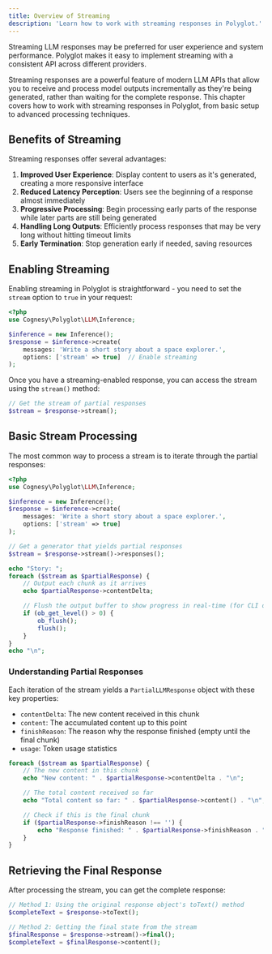 ```yaml
---
title: Overview of Streaming
description: 'Learn how to work with streaming responses in Polyglot.'
---
```


Streaming LLM responses may be preferred for user experience and system performance. Polyglot makes it easy to implement streaming with a consistent API across different providers.

Streaming responses are a powerful feature of modern LLM APIs that allow you to receive and process model outputs incrementally as they're being generated, rather than waiting for the complete response. This chapter covers how to work with streaming responses in Polyglot, from basic setup to advanced processing techniques.


## Benefits of Streaming

Streaming responses offer several advantages:

1. **Improved User Experience**: Display content to users as it's generated, creating a more responsive interface
2. **Reduced Latency Perception**: Users see the beginning of a response almost immediately
3. **Progressive Processing**: Begin processing early parts of the response while later parts are still being generated
4. **Handling Long Outputs**: Efficiently process responses that may be very long without hitting timeout limits
5. **Early Termination**: Stop generation early if needed, saving resources


## Enabling Streaming

Enabling streaming in Polyglot is straightforward - you need to set the `stream` option to `true` in your request:

```php
<?php
use Cognesy\Polyglot\LLM\Inference;

$inference = new Inference();
$response = $inference->create(
    messages: 'Write a short story about a space explorer.',
    options: ['stream' => true]  // Enable streaming
);
```

Once you have a streaming-enabled response, you can access the stream using the `stream()` method:

```php
// Get the stream of partial responses
$stream = $response->stream();
```


## Basic Stream Processing

The most common way to process a stream is to iterate through the partial responses:

```php
<?php
use Cognesy\Polyglot\LLM\Inference;

$inference = new Inference();
$response = $inference->create(
    messages: 'Write a short story about a space explorer.',
    options: ['stream' => true]
);

// Get a generator that yields partial responses
$stream = $response->stream()->responses();

echo "Story: ";
foreach ($stream as $partialResponse) {
    // Output each chunk as it arrives
    echo $partialResponse->contentDelta;

    // Flush the output buffer to show progress in real-time (for CLI or streaming HTTP responses)
    if (ob_get_level() > 0) {
        ob_flush();
        flush();
    }
}
echo "\n";
```

### Understanding Partial Responses

Each iteration of the stream yields a `PartialLLMResponse` object with these key properties:

- `contentDelta`: The new content received in this chunk
- `content`: The accumulated content up to this point
- `finishReason`: The reason why the response finished (empty until the final chunk)
- `usage`: Token usage statistics

```php
foreach ($stream as $partialResponse) {
    // The new content in this chunk
    echo "New content: " . $partialResponse->contentDelta . "\n";

    // The total content received so far
    echo "Total content so far: " . $partialResponse->content() . "\n";

    // Check if this is the final chunk
    if ($partialResponse->finishReason !== '') {
        echo "Response finished: " . $partialResponse->finishReason . "\n";
    }
}
```

## Retrieving the Final Response

After processing the stream, you can get the complete response:

```php
// Method 1: Using the original response object's toText() method
$completeText = $response->toText();

// Method 2: Getting the final state from the stream
$finalResponse = $response->stream()->final();
$completeText = $finalResponse->content();
```


